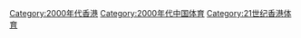 [[Category:2000年代香港|Category:2000年代香港]]
[[Category:2000年代中国体育|Category:2000年代中国体育]]
[[Category:21世纪香港体育|Category:21世纪香港体育]]
